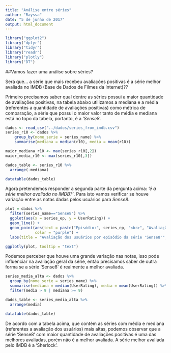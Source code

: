 ```yaml
---
title: "Análise entre séries"
author: "Rayssa"
date: "5 de junho de 2017"
output: html_document
---
```


```r
library("ggplot2")
library("dplyr")
library("tidyr")
library("readr")
library("plotly")
library("DT")
```

##Vamos fazer uma análise sobre séries?

Será que...
  a série que mais recebeu avaliações positivas é a série melhor avaliada no IMDB (Base de Dados de Filmes da Internet)??


  Primeiro precisamos saber qual dentre as séries possui a maior quantidade de avaliações positivas, na tabela abaixo utilizamos a mediana e a média (referentes a quantidade de avaliações positivas) como métrica de comparação, a série que possui o maior valor tanto de média e mediana está no topo da tabela, portanto, é a '*Sense8*.
  
```r
dados <- read_csv("../dados/series_from_imdb.csv")
series_r10 <- dados %>% 
    group_by(nome_serie = series_name) %>% 
    summarise(mediana = median(r10), media = mean(r10))

maior_mediana_r10 <- max(series_r10[,2])
maior_media_r10 <- max(series_r10[,3])

dados_table <- series_r10 %>% 
  arrange(-mediana)

datatable(dados_table)
```


Agora pretendemos responder a segunda parte da pergunta acima: *‘é a série melhor avaliada no IMDB?’*. Para isto vamos verificar se houve variação entre as notas dadas pelos usuários para *Sense8*.


```r
plot = dados %>%  
  filter(series_name=="Sense8") %>%
  ggplot(aes(x = series_ep, y = UserRating)) + 
  geom_line() + 
  geom_point(aes(text = paste("Episódio:", series_ep, "<br>", "Avaliação:", UserRating)), 
             color = "purple") +
  labs(title = "Avaliação dos usuários por episódio da série 'Sense8'", x = "Episódios", y = "Avaliações dos usuários")

ggplotly(plot, tooltip = "text")
```


Podemos perceber que houve uma grande variação nas notas, isso pode influenciar na avaliação geral da série, então precisamos saber de outra forma se a série ‘Sense8’ é realmente a melhor avaliada. 


```r
series_media_alta <- dados %>% 
  group_by(nome_serie = series_name) %>% 
  summarise(mediana = median(UserRating), media = mean(UserRating)) %>% 
  filter(media > 9 | mediana >= 9)

dados_table <- series_media_alta %>% 
  arrange(media)

datatable(dados_table)
```

De acordo com a tabela acima, que contém as séries com média e mediana (referentes a avaliação dos usuários) mais altas, podemos observar que a série ‘Sense8’ com maior quantidade de avaliações positivas é uma das melhores avaliadas, porém não é a melhor avaliada. A série melhor avaliada pelo IMDB é a ‘Sherlock’.
